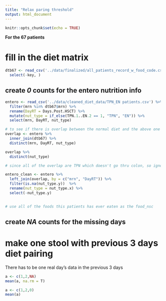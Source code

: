 ```yaml
---
title: "Relax paring threshold"
output: html_document
---
```


```r
knitr::opts_chunk$set(echo = TRUE)
```

**For the 67 patients**

# fill in the diet matrix

```r
dtb67 <- read_csv('../data/finalized/all_patients_record_w_food_code.csv') %>% 
  select(-key, )
```


## create *0* counts for the entero nutrition info

```r
entero <- read_csv('../data/cleaned_diet_data/TPN_EN patients.csv') %>% 
  filter(mrn %in% dtb67$mrn) %>% 
  rename(DayRT = Days.Post.HSCT) %>% 
  mutate(nut_type = if_else(TPN.1..EN.2 == 1, "TPN", "EN")) %>% 
  select(mrn, DayRT, nut_type)
```
 
```r
# to see if there is overlap between the normal diet and the above one
overlap <- entero %>% 
  inner_join(dtb67) %>% 
  distinct(mrn, DayRT, nut_type)

overlap %>% 
  distinct(nut_type)

# since all of the overlap are TPN which doesn't go thru colon, so ignore them  in the entero table
```
 
```r
entero_clean <- entero %>% 
  left_join(overlap, by = c("mrn", "DayRT")) %>% 
  filter(is.na(nut_type.y))  %>% 
  rename(nut_type = nut_type.x) %>% 
  select(-nut_type.y)
  
```
 
 
```r
# use all of the foods this patients has ever eaten as the food_nsc

```
 
## create *NA* counts for the missing days 


# make one stool with previous 3 days diet pairing

There has to be one real day's data in the previous 3 days

```r
a <- c(1,2,NA)
mean(a, na.rm = T)

a <- c(1,2,0)
mean(a)    
```




